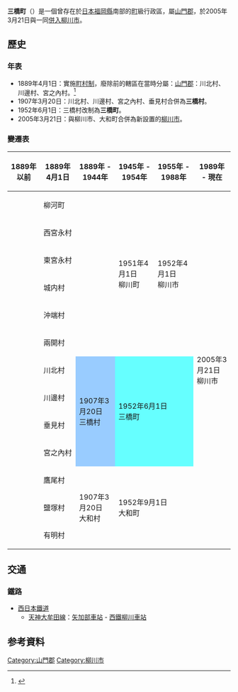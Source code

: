 {{日本町村 (廢除)
| 自治體名=三橋
| 町村=町
| 町村章=
| 日文原名=三橋町
| 平假名=みつはしまち
| 羅馬字拼音=Mitsuhashi-machi
| 廢除時間=2005年3月21日
| 廢除理由=新設合併
| 廢除時處置=柳川市、[[大和町_(福岡縣)|大和町]]、'''三橋町'''⇒[[柳川市|柳川市]]
| 現在自治體=柳川市
| 都道府縣=福岡縣
| 支廳=
| 郡=山門郡
| 郡連結= 
| 編號=40563-9
| 面積=16.89
| 邊界未定=
| 人口=18,227
| 統計時間=2003年 
| 自治體=[[柳川市|柳川市]]、[[筑後市|筑後市]]、[[大木町|大木町]]、[[大和町_(福岡縣)|大和町]]、[[瀨高町|瀨高町]]
| 樹=
| 花=
| 其他象徵物=
| 其他象徵=
| 郵遞區號=832-8555
| 所在地=柳川市三橋町正行431番地
| 電話號碼=944-72-7111
| 外部連結=http://www.city.yanagawa.fukuoka.jp/
| 經度=
| 緯度=
| 地圖=
}}
'''三橋町'''（{{jpn|j=三橋町|hg=みつはしまち|rm=Mitsuhashi machi|f=y}}）是一個曾存在於[[日本|日本]][[福岡縣|福岡縣]]南部的[[町|町]]級行政區，屬[[山門郡|山門郡]]，於2005年3月21日與{{link-ja|大和町 (福岡縣)|大和町 (福岡県)|大和町}}一同[[市町村合併|併入]][[柳川市|柳川市]]。

==歷史==
=== 年表 ===
* 1889年4月1日：實施[[町村制|町村制]]，廢除前的轄區在當時分屬：[[山門郡|山門郡]]：川北村、川邊村、宮之內村。<ref>{{cite web | language = ja | publisher = 柳川市政府 | title = 歷史 | url = http://www.city.yanagawa.fukuoka.jp/introduce/gaiyou/rekishi.html | accessdate = 2009-07-05 | deadurl = yes | archiveurl = https://web.archive.org/web/20090523173215/http://www.city.yanagawa.fukuoka.jp/introduce/gaiyou/rekishi.html | archivedate = 2009-05-23 }}</ref>
* 1907年3月20日：川北村、川邊村、宮之內村、垂見村合併為'''三橋村'''。
* 1952年6月1日：三橋村改制為'''三橋町'''。
* 2005年3月21日：與柳川市、大和町合併為新設置的[[柳川市|柳川市]]。

===變遷表===
{| class="wikitable" style="font-size:x-small"
! 1889年以前
! 1889年4月1日
! 1889年 - 1944年
! colspan=2 | 1945年 - 1954年
! 1955年 - 1988年
! 1989年 - 現在
! 現在
|-
|
| colspan=2 | 柳河町
| rowspan=6 | 1951年4月1日<br />柳川町
| rowspan=6 colspan=2 | 1952年4月1日<br />柳川市
| rowspan=13 colspan=2 | 2005年3月21日<br />柳川市
|-
|
| colspan=2 | 西宮永村
|-
|
| colspan=2 | 東宮永村
|-
|
| colspan=2 | 城内村
|-
|
| colspan=2 | 沖端村
|-
|
| colspan=2 | 兩開村
|-
|
| 川北村
| rowspan=4 style="background-color:#9cf;" | 1907年3月20日<br />三橋村
| rowspan=4 colspan=3 style="background-color:#6ff;" | 1952年6月1日<br />三橋町
|-
|
| 川邊村
|-
|
| 垂見村
|-
|
| 宮之內村
|-
|
| 鷹尾村
| rowspan=3 | 1907年3月20日<br />大和村
| rowspan=3 colspan=3 | 1952年9月1日<br />大和町
|-
|
| 鹽塚村
|-
|
| 有明村
|}

==交通==
=== 鐵路 ===
* [[西日本鐵道|西日本鐵道]]
** [[天神大牟田線|天神大牟田線]]：[[矢加部車站|矢加部車站]] - [[西鐵柳川車站|西鐵柳川車站]]

==参考資料==
<div class="references-small">
<references />
</div>

{{福岡縣}}{{Authority control}}

[[Category:山門郡|Category:山門郡]]
[[Category:柳川市|Category:柳川市]]